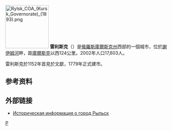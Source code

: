 {{coord|51|34|N|34|41|E|display=title}}
[[File:Rylsk_COA_(Kursk_Governorate)_(1893).png|135px]]
'''雷利斯克'''（{{lang-ru|Рыльск}}）是[[俄羅斯|俄羅斯]][[庫爾斯克州|庫爾斯克州]]西部的一個城市，位於[[謝伊姆河|謝伊姆河]]畔，距[[庫爾斯克|庫爾斯克]]以西124公里。2002年人口17,603人。

雷利斯克於1152年首見於文獻，1779年正式建市。

==参考资料==
{{reflist}}

==外部链接==
* [http://www.surnameindex.info/info/kursk/rylsk/rylsk/index.html Историческая информация о город Рыльск] {{Wayback|url=http://www.surnameindex.info/info/kursk/rylsk/rylsk/index.html |date=20210228041840 }} {{ref-ru}}

{{庫爾斯克州城市}}

[[Category:庫爾斯克州城市|Р]]